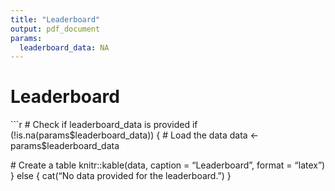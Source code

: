 ```yaml
---
title: "Leaderboard"
output: pdf_document
params:
  leaderboard_data: NA
---
```


# Leaderboard

```r
# Check if leaderboard_data is provided
if (!is.na(params$leaderboard_data)) {
  # Load the data
  data <- params$leaderboard_data
  
  # Create a table
  knitr::kable(data, caption = "Leaderboard", format = "latex")
} else {
  cat("No data provided for the leaderboard.")
}
